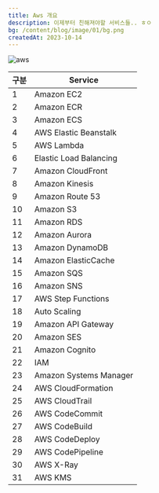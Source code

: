 ```yaml
---
title: Aws 개요
description: 이제부터 친해져야할 서비스들.. ㅎㅇ
bg: /content/blog/image/01/bg.png
createdAt: 2023-10-14
---
```


![aws](./image/aws-overview.png)

| 구분 | Service |
| --- | --- |
| 1	  | Amazon EC2 |
| 2	  | Amazon ECR |
| 3	  | Amazon ECS |
| 4	  | AWS Elastic Beanstalk |
| 5	  | AWS Lambda |
| 6	  | Elastic Load Balancing |
| 7	  | Amazon CloudFront |
| 8	  | Amazon Kinesis |
| 9	  | Amazon Route 53 |
| 10  | Amazon S3 |
| 11  | Amazon RDS |
| 12  | Amazon Aurora |
| 13  | Amazon DynamoDB |
| 14  | Amazon ElasticCache |
| 15  | Amazon SQS |
| 16  | Amazon SNS |
| 17  | AWS Step Functions |
| 18  | Auto Scaling |
| 19  | Amazon API Gateway |
| 20  | Amazon SES |
| 21  | Amazon Cognito |
| 22  | IAM |
| 23  | Amazon Systems Manager |
| 24  | AWS CloudFormation |
| 25  | AWS CloudTrail |
| 26  | AWS CodeCommit |
| 27  | AWS CodeBuild |
| 28  | AWS CodeDeploy |
| 29  | AWS CodePipeline |
| 30  | AWS X-Ray |
| 31  | AWS KMS |